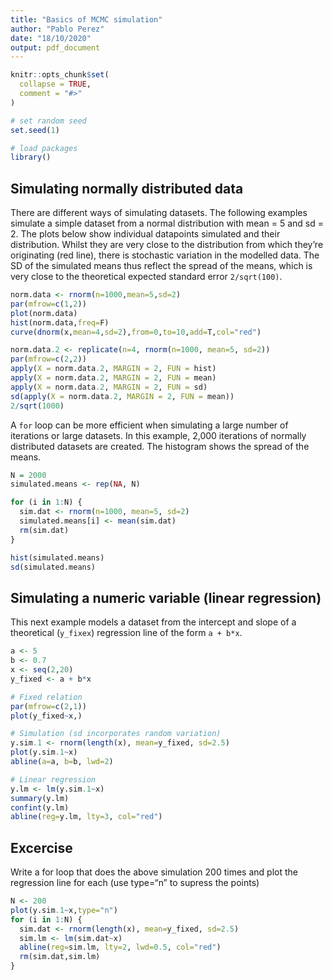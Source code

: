 ```yaml
---
title: "Basics of MCMC simulation"
author: "Pablo Perez"
date: "18/10/2020"
output: pdf_document
---
```


```r
knitr::opts_chunk$set(
  collapse = TRUE,
  comment = "#>"
)
```


```r
# set random seed
set.seed(1)

# load packages
library()
```

## Simulating normally distributed data

There are different ways of simulating datasets. The following examples simulate a simple dataset from a normal distribution with mean = 5 and sd = 2. The plots below show individual datapoints simulated and their distribution. Whilst they are very close to the distribution from which they're originating (red line), there is stochastic variation in the modelled data. The SD of the simulated means thus reflect the spread of the means, which is very close to the theoretical expected standard error `2/sqrt(100)`. 

``` r

norm.data <- rnorm(n=1000,mean=5,sd=2)
par(mfrow=c(1,2))
plot(norm.data)
hist(norm.data,freq=F)
curve(dnorm(x,mean=4,sd=2),from=0,to=10,add=T,col="red")

norm.data.2 <- replicate(n=4, rnorm(n=1000, mean=5, sd=2))
par(mfrow=c(2,2))
apply(X = norm.data.2, MARGIN = 2, FUN = hist)
apply(X = norm.data.2, MARGIN = 2, FUN = mean)
apply(X = norm.data.2, MARGIN = 2, FUN = sd)
sd(apply(X = norm.data.2, MARGIN = 2, FUN = mean))
2/sqrt(1000)

```

A `for` loop can be more efficient when simulating a large number of iterations or large datasets. In this example, 2,000 iterations of normally distributed datasets are created. The histogram shows the spread of the means. 

```r
N = 2000
simulated.means <- rep(NA, N)

for (i in 1:N) {
  sim.dat <- rnorm(n=1000, mean=5, sd=2)
  simulated.means[i] <- mean(sim.dat)
  rm(sim.dat)
}

hist(simulated.means)
sd(simulated.means)

```

## Simulating a numeric variable (linear regression)

This next example models a dataset from the intercept and slope of a theoretical (`y_fixex`) regression line of the form `a + b*x`. 

```r

a <- 5
b <- 0.7
x <- seq(2,20)
y_fixed <- a + b*x

# Fixed relation
par(mfrow=c(2,1))
plot(y_fixed~x,)

# Simulation (sd incorporates random variation)
y.sim.1 <- rnorm(length(x), mean=y_fixed, sd=2.5)
plot(y.sim.1~x)
abline(a=a, b=b, lwd=2)

# Linear regression
y.lm <- lm(y.sim.1~x)
summary(y.lm)
confint(y.lm)
abline(reg=y.lm, lty=3, col="red")
```


## Excercise 

Write a for loop that does the above simulation 200 times and plot the regression line for each (use type="n" to supress the points)


```r
N <- 200
plot(y.sim.1~x,type="n")
for (i in 1:N) {
  sim.dat <- rnorm(length(x), mean=y_fixed, sd=2.5)
  sim.lm <- lm(sim.dat~x)
  abline(reg=sim.lm, lty=2, lwd=0.5, col="red")
  rm(sim.dat,sim.lm)
}

```




